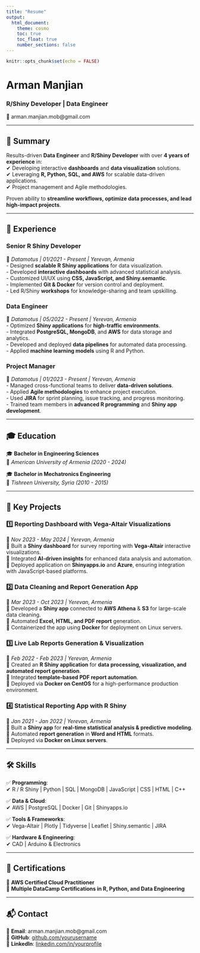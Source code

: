 ```yaml
---
title: "Resume"
output:
  html_document:
    theme: cosmo
    toc: true
    toc_float: true
    number_sections: false
---
```


```r
knitr::opts_chunk$set(echo = FALSE)
```

# Arman Manjian  
### **R/Shiny Developer | Data Engineer**  
📧 arman.manjian.mob@gmail.com  

---

## 📌 Summary  
Results-driven **Data Engineer** and **R/Shiny Developer** with over **4 years of experience** in:  
✔ Developing interactive **dashboards** and **data visualization** solutions.  
✔ Leveraging **R, Python, SQL, and AWS** for scalable data-driven applications.  
✔ Project management and Agile methodologies.  

Proven ability to **streamline workflows, optimize data processes, and lead high-impact projects**.

---

## 💼 Experience  

### **Senior R Shiny Developer**  
📍 *Datamotus | 01/2021 - Present | Yerevan, Armenia*  
- Designed **scalable R Shiny applications** for data visualization.  
- Developed **interactive dashboards** with advanced statistical analysis.  
- Customized UI/UX using **CSS, JavaScript, and Shiny.semantic**.  
- Implemented **Git & Docker** for version control and deployment.  
- Led R/Shiny **workshops** for knowledge-sharing and team upskilling.  

### **Data Engineer**  
📍 *Datamotus | 05/2022 - Present | Yerevan, Armenia*  
- Optimized **Shiny applications** for **high-traffic environments**.  
- Integrated **PostgreSQL, MongoDB**, and **AWS** for data storage and analytics.  
- Developed and deployed **data pipelines** for automated data processing.  
- Applied **machine learning models** using R and Python.  

### **Project Manager**  
📍 *Datamotus | 01/2023 - Present | Yerevan, Armenia*  
- Managed cross-functional teams to deliver **data-driven solutions**.  
- Applied **Agile methodologies** to enhance project execution.  
- Used **JIRA** for sprint planning, issue tracking, and progress monitoring.  
- Trained team members in **advanced R programming** and **Shiny app development**.  

---

## 🎓 Education  

🎓 **Bachelor in Engineering Sciences**  
📍 *American University of Armenia (2020 - 2024)*  

🎓 **Bachelor in Mechatronics Engineering**  
📍 *Tishreen University, Syria (2010 - 2015)*  

---

## 🚀 Key Projects  

### **1️⃣ Reporting Dashboard with Vega-Altair Visualizations**  
📍 *Nov 2023 - May 2024 | Yerevan, Armenia*  
🔹 Built a **Shiny dashboard** for survey reporting with **Vega-Altair** interactive visualizations.  
🔹 Integrated **AI-driven insights** for enhanced data analysis and automation.  
🔹 Deployed application on **Shinyapps.io** and **Azure**, ensuring integration with JavaScript-based platforms.  

### **2️⃣ Data Cleaning and Report Generation App**  
📍 *Mar 2023 - Oct 2023 | Yerevan, Armenia*  
🔹 Developed a **Shiny app** connected to **AWS Athena** & **S3** for large-scale data cleaning.  
🔹 Automated **Excel, HTML, and PDF report** generation.  
🔹 Containerized the app using **Docker** for deployment on Linux servers.  

### **3️⃣ Live Lab Reports Generation & Visualization**  
📍 *Feb 2022 - Feb 2023 | Yerevan, Armenia*  
🔹 Created an **R Shiny application** for **data processing, visualization, and automated report generation**.  
🔹 Integrated **template-based PDF report automation**.  
🔹 Deployed via **Docker on CentOS** for a high-performance production environment.  

### **4️⃣ Statistical Reporting App with R Shiny**  
📍 *Jan 2021 - Jan 2022 | Yerevan, Armenia*  
🔹 Built a **Shiny app** for **real-time statistical analysis & predictive modeling**.  
🔹 Automated **report generation** in **Word and HTML** formats.  
🔹 Deployed via **Docker on Linux servers**.  

---

## 🛠 Skills  

✅ **Programming**:  
✔ R / R Shiny | Python | SQL | MongoDB | JavaScript | CSS | HTML | C++  

✅ **Data & Cloud**:  
✔ AWS | PostgreSQL | Docker | Git | Shinyapps.io  

✅ **Tools & Frameworks**:  
✔ Vega-Altair | Plotly | Tidyverse | Leaflet | Shiny.semantic | JIRA  

✅ **Hardware & Engineering**:  
✔ CAD | Arduino & Electronics  

---

## 🌟 Certifications  

🏅 **AWS Certified Cloud Practitioner**  
🏅 **Multiple DataCamp Certifications in R, Python, and Data Engineering**  

---

## 📬 Contact  

📧 **Email**: arman.manjian.mob@gmail.com  
🔗 **GitHub**: [github.com/yourusername](https://github.com/yourusername)  
🔗 **LinkedIn**: [linkedin.com/in/yourprofile](https://linkedin.com/in/yourprofile)  
